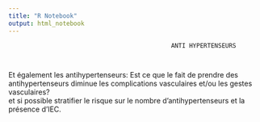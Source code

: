 ```yaml
---
title: "R Notebook"
output: html_notebook
---
```


                                                 ANTI HYPERTENSEURS
                                                 
```r

```

Et également les antihypertenseurs: 
Est ce que le  fait de prendre des antihypertenseurs diminue les complications vasculaires et/ou les gestes vasculaires?  
et si possible stratifier le risque sur le nombre d'antihypertenseurs et la présence d'IEC.
